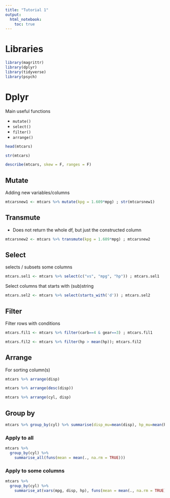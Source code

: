 ```yaml
---
title: "Tutorial 1"
output: 
  html_notebook:
    toc: true
---
```


# Libraries 

```r
library(magrittr)
library(dplyr)
library(tidyverse)
library(psych)
```

# Dplyr 

Main useful functions

* `mutate()`
* `select()`
* `filter()`
* `arrange()`

```r
head(mtcars)
```


```r
str(mtcars)
```

```r
describe(mtcars, skew = F, ranges = F)
```

## Mutate

Adding new variables/columns

```r
mtcarsnew1 <- mtcars %>% mutate(kpg = 1.609*mpg) ; str(mtcarsnew1)
```

## Transmute

* Does not return the whole df, but just the constructed column

```r
mtcarsnew2 <- mtcars %>% transmute(kpg = 1.609*mpg) ; mtcarsnew2
```

## Select

selects / subsets some columns

```r
mtcars.sel1 <- mtcars %>% select(c("vs", "mpg", "hp")) ; mtcars.sel1
```

Select columns that starts with (sub)string
```r
mtcars.sel2 <- mtcars %>% select(starts_with('d')) ; mtcars.sel2
```

## Filter

Filter rows with conditions

```r
mtcars.fil1 <- mtcars %>% filter(carb==4 & gear==3) ; mtcars.fil1
```

```r
mtcars.fil2 <- mtcars %>% filter(hp > mean(hp)); mtcars.fil2
```

## Arrange

For sorting column(s)

```r
mtcars %>% arrange(disp)
```

```r
mtcars %>% arrange(desc(disp))
```

```r
mtcars %>% arrange(cyl, disp)
```

## Group by

```r
mtcars %>% group_by(cyl) %>% summarise(disp_mu=mean(disp), hp_mu=mean(hp))
```

### Apply to all 

```r
mtcars %>% 
  group_by(cyl) %>% 
    summarise_all(funs(mean = mean(., na.rm = TRUE)))
```

### Apply to some columns

```r
mtcars %>% 
  group_by(cyl) %>% 
    summarise_at(vars(mpg, disp, hp), funs(mean = mean(., na.rm = TRUE)))
```

